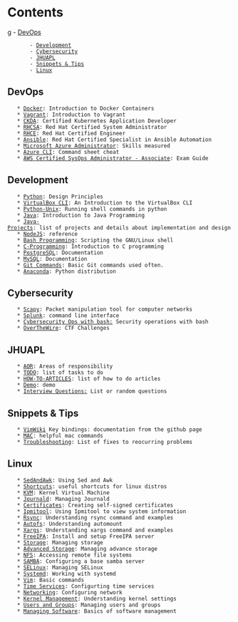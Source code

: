 = Contents =
g       - [[#DevOps|DevOps]]
        - [[#Development|Development]]
        - [[#Cybersecurity|Cybersecurity]]
        - [[#JHUAPL|JHUAPL]]
        - [[#Snippets & Tips|Snippets & Tips]]
        - [[#Linux|Linux]]

== DevOps ==
    
    * [[Docker]]: Introduction to Docker Containers
    * [[Vagrant]]: Introduction to Vagrant
    * [[CKDA]]: Certified Kubernetes Application Developer
    * [[RHCSA]]: Red Hat Certified System Administrator
    * [[RHCE]]: Red Hat Certified Engineer
    * [[Ansible]]: Red Hat Certified Specialist in Ansible Automation
    * [[Microsoft Azure Administrator]]: Skills measured
    * [[Azure CLI]]: Command sheet cheat
    * [[AWS Certified SysOps Administrator - Associate]]: Exam Guide

== Development ==

    * [[Python]]: Design Principles
    * [[VirtualBox CLI]]: An Introduction to the VirtualBox CLI
    * [[Python-Unix]]: Running shell commands in python
    * [[Java]]: Introduction to Java Programming
    * [[Java-Projects]]: list of projects and details about implementation and design
    * [[NodeJS]]: reference
    * [[Bash Programming]]: Scripting the GNU/Linux shell
    * [[C-Programming]]: Introduction to C programming
    * [[PostgreSQL]]: Documentation
    * [[MySQL]]: Documentation
    * [[Git Commands]]: Basic Git commands used often.
    * [[Anaconda]]: Python distribution

== Cybersecurity ==

    * [[Scapy]]: Packet manipulation tool for computer networks
    * [[Splunk]]: command line interface
    * [[Cybersecurity Ops with bash:]] Security operations with bash
    * [[OverTheWire]]: CTF Challenges

== JHUAPL ==
    
    * [[AOR]]: Areas of responsibility
    * [[TODO]]: list of tasks to do
    * [[HOW-TO-ARTICLES]]: list of how to do articles
    * [[Demo]]: demo
    * [[Interview Questions:]] List or random questions

== Snippets & Tips ==

    * [[VimWiki]] Key bindings: documentation from the github page
    * [[MAC]]: helpful mac commands
    * [[Troubleshooting]]: List of fixes to reocurring problems

== Linux ==

    * [[SedAndAwk]]: Using Sed and Awk
    * [[Shortcuts]]: useful shortcuts for linux distros
    * [[KVM]]: Kernel Virtual Machine
    * [[Journald]]: Managing Journald
    * [[Certificates]]: Creating self-signed certificates
    * [[Ipmitool]]: Using Ipmitool to view system information
    * [[Rsync]]: Understanding rsync command and examples
    * [[Autofs]]: Understanding automount
    * [[Xargs]]: Understanding xargs command and examples
    * [[FreeIPA]]: Install and setup FreeIPA server
    * [[Storage]]: Managing storage
    * [[Advanced Storage]]: Managing advance storage
    * [[NFS]]: Accessing remote file systems
    * [[SAMBA]]: Configuring a base samba server
    * [[SELinux]]: Managing SELinux
    * [[Systemd]]: Working with systemd
    * [[Vim]]: Basic commands
    * [[Time Services]]: Configurting time services
    * [[Networking]]: Configuring network
    * [[Kernel Management]]: Understanding kernel settings
    * [[Users and Groups]]: Managing users and groups
    * [[Managing Software]]: Basics of software management
